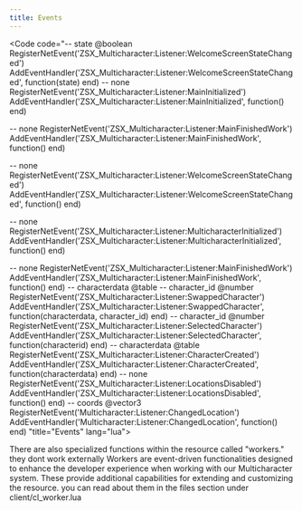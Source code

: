 ```yaml
---
title: Events
---
```



<Code code="-- state @boolean
RegisterNetEvent('ZSX_Multicharacter:Listener:WelcomeScreenStateChanged')
AddEventHandler('ZSX_Multicharacter:Listener:WelcomeScreenStateChanged', function(state)
end)
-- none
RegisterNetEvent('ZSX_Multicharacter:Listener:MainInitialized')
AddEventHandler('ZSX_Multicharacter:Listener:MainInitialized', function()
end)

-- none
RegisterNetEvent('ZSX_Multicharacter:Listener:MainFinishedWork')
AddEventHandler('ZSX_Multicharacter:Listener:MainFinishedWork', function()
end)

-- none
RegisterNetEvent('ZSX_Multicharacter:Listener:WelcomeScreenStateChanged')
AddEventHandler('ZSX_Multicharacter:Listener:WelcomeScreenStateChanged', function()
end)

-- none
RegisterNetEvent('ZSX_Multicharacter:Listener:MulticharacterInitialized')
AddEventHandler('ZSX_Multicharacter:Listener:MulticharacterInitialized', function()
end)

-- none
RegisterNetEvent('ZSX_Multicharacter:Listener:MainFinishedWork')
AddEventHandler('ZSX_Multicharacter:Listener:MainFinishedWork', function()
end)
-- characterdata @table
-- character_id @number
RegisterNetEvent('ZSX_Multicharacter:Listener:SwappedCharacter')
AddEventHandler('ZSX_Multicharacter:Listener:SwappedCharacter', function(characterdata, character_id)
end)
-- character_id @number
RegisterNetEvent('ZSX_Multicharacter:Listener:SelectedCharacter')
AddEventHandler('ZSX_Multicharacter:Listener:SelectedCharacter', function(characterid)
end)
-- characterdata @table
RegisterNetEvent('ZSX_Multicharacter:Listener:CharacterCreated')
AddEventHandler('ZSX_Multicharacter:Listener:CharacterCreated', function(characterdata)
end)
-- none
RegisterNetEvent('ZSX_Multicharacter:Listener:LocationsDisabled')
AddEventHandler('ZSX_Multicharacter:Listener:LocationsDisabled', function()
end)
-- coords @vector3
RegisterNetEvent('Multicharacter:Listener:ChangedLocation')
AddEventHandler('Multicharacter:Listener:ChangedLocation', function()
end)
"title="Events" lang="lua">

</Code>

There are also specialized functions within the resource called "workers." they dont work externally Workers are event-driven functionalities designed to enhance the developer experience when working with our Multicharacter system. These provide additional capabilities for extending and customizing the resource. you can read about them in the files section under client/cl_worker.lua